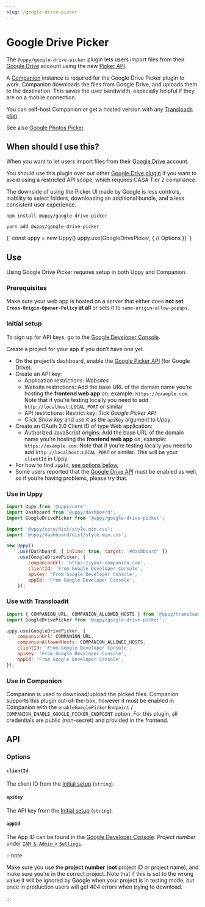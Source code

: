 ```yaml
---
slug: /google-drive-picker
---
```




# Google Drive Picker

The `@uppy/google-drive-picker` plugin lets users import files from their
[Google Drive](https://drive.google.com) account using the new
[Picker API](https://developers.google.com/drive/picker).

A [Companion](/docs/companion) instance is required for the Google Drive Picker
plugin to work. Companion downloads the files from Google Drive, and uploads
them to the destination. This saves the user bandwidth, especially helpful if
they are on a mobile connection.

You can self-host Companion or get a hosted version with any
[Transloadit plan](https://transloadit.com/pricing/).

See also [Google Photos Picker](./google-photos-picker.mdx).

## When should I use this?

When you want to let users import files from their
[Google Drive](https://drive.google.com) account.

You should use this plugin over our other
[Google Drive plugin](/docs/google-drive) if you want to avoid using a
restricted API scope, which requires CASA Tier 2 compliance.

The downside of using the Picker UI made by Google is less controls, inability
to select folders, downloading an additional bundle, and a less consistent user
experience.

<Tabs>
  <TabItem value="npm" label="NPM" default>

```shell
npm install @uppy/google-drive-picker
```

  </TabItem>

  <TabItem value="yarn" label="Yarn">

```shell
yarn add @uppy/google-drive-picker
```

  </TabItem>

  <TabItem value="cdn" label="CDN">
    <UppyCdnExample>
      {`
        const uppy = new Uppy()
        uppy.use(GoogleDrivePicker, {
          // Options
        })
      `}
    </UppyCdnExample>
  </TabItem>
</Tabs>

## Use

Using Google Drive Picker requires setup in both Uppy and Companion.

### Prerequisites

Make sure your web app is hosted on a server that either does **not set
`Cross-Origin-Opener-Policy` at all** or sets it to `same-origin-allow-popups`.

### Initial setup

To sign up for API keys, go to the
[Google Developer Console](https://console.developers.google.com/).

Create a project for your app if you don’t have one yet.

- On the project’s dashboard, enable the
  [Google Picker API](https://console.cloud.google.com/apis/library/picker.googleapis.com)
  (for Google Drive).
- Create an API key:
  - Application restrictions: _Websites_
  - Website restrictions: Add the base URL of the domain name you’re hosting the
    **frontend web app** on, example: `https://example.com`. Note that if you’re
    testing locally you need to add `http://localhost:LOCAL_PORT` or similar
  - API restrictions: Restrict key: Tick _Google Picker API_
  - Click _Show key_ and use it as the `apiKey` argument to Uppy.
- Create an OAuth 2.0 Client ID of type Web application:
  - Authorized JavaScript origins: Add the base URL of the domain name you’re
    hosting the **frontend web app** on, example: `https://example.com`. Note
    that if you’re testing locally you need to add `http://localhost:LOCAL_PORT`
    or similar. This will be your `clientId` in Uppy.
- For how to find `appId`, [see options below.](#appid)
- Some users reported that the
  [Google Drive API](https://console.cloud.google.com/marketplace/product/google/drive.googleapis.com?q=search&referrer=search)
  must be enabled as well, so if you’re having problems, please try that.

### Use in Uppy

```js {10-13} showLineNumbers
import Uppy from '@uppy/core';
import Dashboard from '@uppy/dashboard';
import GoogleDrivePicker from '@uppy/google-drive-picker';

import '@uppy/core/dist/style.min.css';
import '@uppy/dashboard/dist/style.min.css';

new Uppy()
	.use(Dashboard, { inline: true, target: '#dashboard' })
	.use(GoogleDrivePicker, {
		companionUrl: 'https://your-companion.com',
		clientId: 'From Google Developer Console',
		apiKey: 'From Google Developer Console',
		appId: 'From Google Developer Console',
	});
```

### Use with Transloadit

```js
import { COMPANION_URL, COMPANION_ALLOWED_HOSTS } from '@uppy/transloadit';
import GoogleDrivePicker from '@uppy/google-drive-picker';

uppy.use(GoogleDrivePicker, {
	companionUrl: COMPANION_URL,
	companionAllowedHosts: COMPANION_ALLOWED_HOSTS,
	clientId: 'From Google Developer Console',
	apiKey: 'From Google Developer Console',
	appId: 'From Google Developer Console',
});
```

### Use in Companion

Companion is used to download/upload the picked files. Companion supports this
plugin out-of-the-box, however it must be enabled in Companion with the
`enableGooglePickerEndpoint` / `COMPANION_ENABLE_GOOGLE_PICKER_ENDPOINT` option.
For this plugin, all credentials are public (non-secret) and provided in the
frontend.

## API

### Options

<CompanionOptions />

#### `clientId`

The client ID from the [Initial setup](#initial-setup) (`string`).

#### `apiKey`

The API key from the [Initial setup](#initial-setup) (`string`).

#### `appId`

The App ID can be found in the
[Google Developer Console](https://console.developers.google.com): _Project
number_ under
[`IAM & Admin` > `Settings`](https://console.cloud.google.com/iam-admin/settings).

:::note

Make sure you use the **project number** (**not** project ID or project name),
and make sure you’re in the correct project. Note that if this is set to the
wrong value it will be ignored by Google when your project is in testing mode,
but once in production users will get 404 errors when trying to download.

:::
